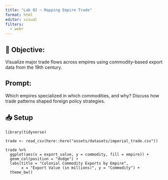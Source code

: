 ```yaml
---
title: "Lab 02 – Mapping Empire Trade"
format: html
editor: visual
filters:
  - webr
---
```


## 🧭 Objective: 
Visualize major trade flows across empires using commodity-based export data from the 19th century.

## Prompt: 
Which empires specialized in which commodities, and why? Discuss how trade patterns shaped foreign policy strategies.

## 📥 Setup
```webr-r
library(tidyverse)

trade <- read_csv(here::here("assets/datasets/imperial_trade.csv"))

trade %>%
  ggplot(aes(x = export_value, y = commodity, fill = empire)) +
  geom_col(position = "dodge") +
  labs(title = "Colonial Commodity Exports by Empire",
       x = "Export Value (in millions)", y = "Commodity") +
  theme_bw()
```
